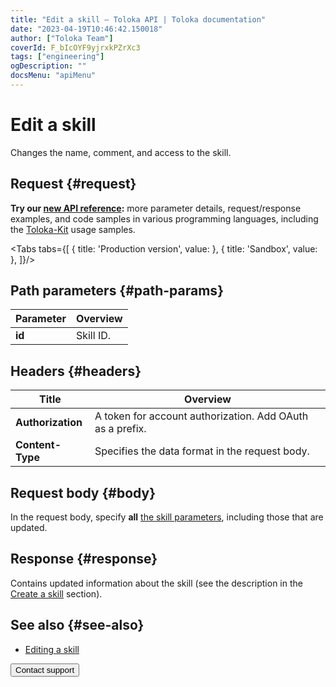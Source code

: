 ```yaml
---
title: "Edit a skill — Toloka API | Toloka documentation"
date: "2023-04-19T10:46:42.150018"
author: ["Toloka Team"]
coverId: F_bIcOYF9yjrxkPZrXc3
tags: ["engineering"]
ogDescription: ""
docsMenu: "apiMenu"
---
```



# Edit a skill

<Announce/>

Changes the name, comment, and access to the skill.

## Request {#request}

<Note mode="tip" title="Tip">

**Try our [new API reference](https://toloka.ai/docs/api/api-reference/#put-/skills/-id-):** more parameter details, request/response examples, and code samples in various programming languages, including the [Toloka-Kit](/docs/toloka-kit/) usage samples.

</Note>

<Tabs tabs={[
  { title: 'Production version', value: <EditSkillList1/> },
  { title: 'Sandbox', value: <EditSkillList2/> },
]}/>

## Path parameters {#path-params}

Parameter | Overview
----- | -----
**id** | Skill ID.

## Headers {#headers}

Title | Overview
----- | -----
**Authorization** | A token for account authorization. Add OAuth as a prefix.
**Content-Type** | Specifies the data format in the request body.

## Request body {#body}

In the request body, specify **all** [the skill parameters](/docs/api/create-skill#body), including those that are updated.

## Response {#response}

Contains updated information about the skill (see the description in the [Create a skill](/docs/api/create-skill#response) section).

## See also {#see-also}

- [Editing a skill](/docs/guide/nav-edit)

<Button themeColor="light" view="default" size="l" type="link" url="/docs/guide/troubleshooting/support?form-source=api-edit-skill">Contact support</Button>